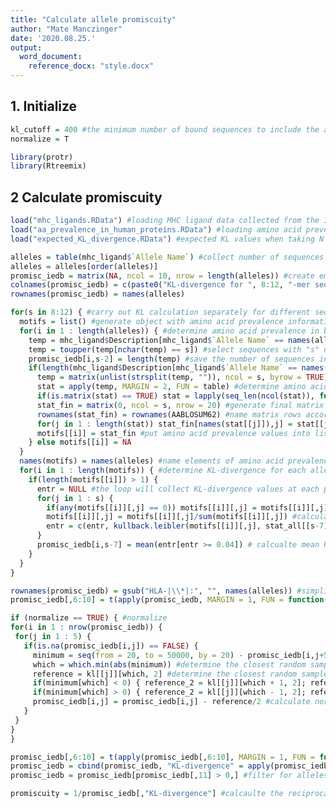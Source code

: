 ```yaml
---
title: "Calculate allele promiscuity"
author: "Mate Manczinger"
date: '2020.08.25.'
output:
  word_document:
    reference_docx: "style.docx"
---
```



## 1. Initialize

```r
kl_cutoff = 400 #the minimum number of bound sequences to include the allele in the analysis
normalize = T

library(protr)
library(Rtreemix)

```

## 2 Calculate promiscuity


```r
load("mhc_ligands.RData") #loading MHC ligand data collected from the IEDB database
load("aa_prevalence_in_human_proteins.RData") #loading amino acid prevelnce data in different positions of all 8-12-mers in the human proteome
load("expected_KL_divergence.RData") #expected KL values when taking N random samples from the human proteome 

alleles = table(mhc_ligand$`Allele Name`) #collect number of sequences for a given allele
alleles = alleles[order(alleles)]
promisc_iedb = matrix(NA, ncol = 10, nrow = length(alleles)) #create empty matrix for promiscuity calculation
colnames(promisc_iedb) = c(paste0("KL-divergence for ", 8:12, "-mer sequences"), paste0("number of ", 8:12, "-mer sequences"))
rownames(promisc_iedb) = names(alleles)

for(s in 8:12) { #carry out KL calculation separately for different sequence lengths
  motifs = list() #generate object with amino acid prevalence information
  for(i in 1 : length(alleles)) { #determine amino acid prevalence in bound sequences by each allele
    temp = mhc_ligand$Description[mhc_ligand$`Allele Name` == names(alleles)[i]] #select sequences bound by the given allele
    temp = toupper(temp[nchar(temp) == s]) #select sequences with "s" number of amino acids
    promisc_iedb[i,s-2] = length(temp) #save the number of sequences in the matrix for promiscuity calculation 
    if(length(mhc_ligand$Description[mhc_ligand$`Allele Name` == names(alleles)[i]]) >= kl_cutoff & length(temp) > 40) { #determine amino acid prevalence if number of allele-specific sequences is above cutoff and the number of sequences in the given length is above 40
      temp = matrix(unlist(strsplit(temp, "")), ncol = s, byrow = TRUE) #decompose sequences to amino acids
      stat = apply(temp, MARGIN = 2, FUN = table) #determine amino acid frequency at each position
      if(is.matrix(stat) == TRUE) stat = lapply(seq_len(ncol(stat)), function(i) stat[,i]) #generate list from matrix (needed for next steps)
      stat_fin = matrix(0, ncol = s, nrow = 20) #generate final matrix
      rownames(stat_fin) = rownames(AABLOSUM62) #name matrix rows according to amino acids
      for(j in 1 : length(stat)) stat_fin[names(stat[[j]]),j] = stat[[j]] #sort amino acid prevalence to final matrix
      motifs[[i]] = stat_fin #put amino acid prevalence values into list
    } else motifs[[i]] = NA
  }
  names(motifs) = names(alleles) #name elements of amino acid prevalence list
  for(i in 1 : length(motifs)) { #determine KL-divergence for each allele
    if(length(motifs[[i]]) > 1) {
      entr = NULL #the loop will collect KL-divergence values at each position into the entr vector
      for(j in 1 : s) { 
        if(any(motifs[[i]][,j] == 0)) motifs[[i]][,j] = motifs[[i]][,j] + 0.0000001 #carrying out Laplace-smoothing when the denominator is 0 in formula
        motifs[[i]][,j] = motifs[[i]][,j]/sum(motifs[[i]][,j]) #calculate the relative fraction of amino acids at each position
        entr = c(entr, kullback.leibler(motifs[[i]][,j], stat_all[[s-7]][,j])) #calculate KL-divergence from random amino acids at the given position in human proteins
      }
      promisc_iedb[i,s-7] = mean(entr[entr >= 0.04]) # calcualte mean KL-divergence at positions with values larger than 0.04. This value represents non-random amino acid prevalence at these positions
    }
  }
}

rownames(promisc_iedb) = gsub("HLA-|\\*|:", "", names(alleles)) #simplify allele names
promisc_iedb[,6:10] = t(apply(promisc_iedb, MARGIN = 1, FUN = function(x) { x[6:10][is.na(x[1:5]) == TRUE] = NA; return(x[6:10]) })) #delete seqeuence number data. when KL values were not calculated

if (normalize == TRUE) { #normalize
for(i in 1 : nrow(promisc_iedb)) {
 for(j in 1 : 5) {
   if(is.na(promisc_iedb[i,j]) == FALSE) {
     minimum = seq(from = 20, to = 50000, by = 20) - promisc_iedb[i,j+5] #determine the closest random sample size to the examined one 
     which = which.min(abs(minimum)) #determine the closest random sample size to the examined one
     reference = kl[[j]][which, 2] #determine the closest random sample size to the examined one
     if(minimum[which] < 0) { reference_2 = kl[[j]][which + 1, 2]; reference = reference - abs(reference-reference_2)*(abs(minimum[which])/20) } #interpolate 
     if(minimum[which] > 0) { reference_2 = kl[[j]][which - 1, 2]; reference = reference + abs(reference-reference_2)*(abs(minimum[which])/20) } #interpolate
     promisc_iedb[i,j] = promisc_iedb[i,j] - reference/2 #calculate normalized values
   }
 }
}
}

promisc_iedb[,6:10] = t(apply(promisc_iedb[,6:10], MARGIN = 1, FUN = function(x) x/sum(x, na.rm = TRUE))) #calcaulte relative proportion of bound sequences with different lengths in the repertoire of each allele
promisc_iedb = cbind(promisc_iedb, "KL-divergence" = apply(promisc_iedb[,1:10], MARGIN = 1, FUN = function(x) sum(as.numeric(x[1:5]) * as.numeric(x[6:10]), na.rm = TRUE))) #calcaulte the weighted mean of KL-divergence of bound sequences with different lengths 
promisc_iedb = promisc_iedb[promisc_iedb[,11] > 0,] #filter for alleles with calcaulted KL-divergence

promiscuity = 1/promisc_iedb[,"KL-divergence"] #calcaulte the reciprocal value of KL-divergence


```
